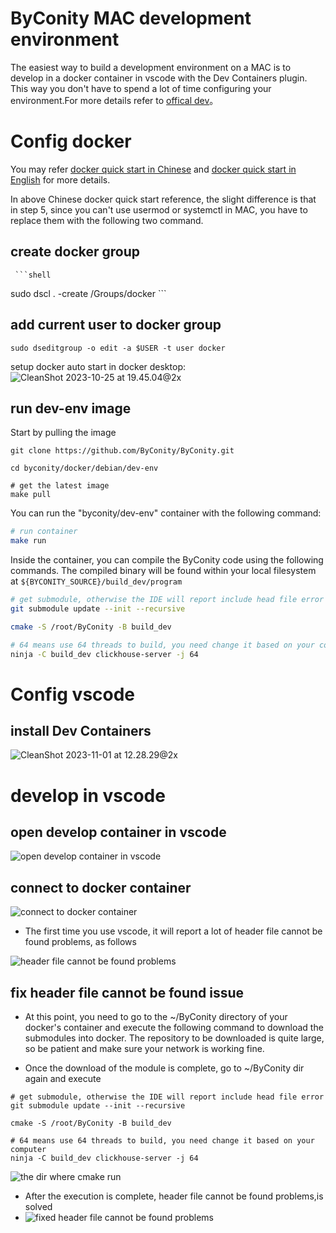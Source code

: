 # ByConity MAC development environment

The easiest way to build a development environment on a MAC is to develop in a docker container in vscode with  the Dev Containers plugin. This way you don't have to spend a lot of time configuring your environment.For more details refer to [offical dev](https://github.com/ByConity/ByConity/blob/master/docker/debian/dev-env/README.md)。

# Config docker

You may refer [docker quick start in Chinese](https://www.ruanyifeng.com/blog/2018/02/docker-tutorial.html) and [docker quick start in English](https://docs.docker.com/get-started/) for more details.

In above Chinese docker quick start reference, the slight difference is that in step 5, since you can't use usermod or systemctl in MAC, you have to replace them with the following two command.

## create docker group

     ```shell
sudo dscl . -create /Groups/docker
     ```



## add current user to docker group

```shell
sudo dseditgroup -o edit -a $USER -t user docker
```



setup docker auto start in docker desktop:
![CleanShot 2023-10-25 at 19.45.04@2x](https://cdn.jsdelivr.net/gh/YuanHanzhong/pictures/typoraCleanShot%202023-10-25%20at%2019.45.04@2x.jpg)


## run dev-env image

Start by pulling the image

```shell
git clone https://github.com/ByConity/ByConity.git 

cd byconity/docker/debian/dev-env

# get the latest image
make pull
```

You can run the "byconity/dev-env" container with the following command:

```bash
# run container
make run
```


Inside the container, you can compile the ByConity code using the following commands.
The compiled binary will be found within your local filesystem at `${BYCONITY_SOURCE}/build_dev/program`

```bash
# get submodule, otherwise the IDE will report include head file error
git submodule update --init --recursive

cmake -S /root/ByConity -B build_dev

# 64 means use 64 threads to build, you need change it based on your computer
ninja -C build_dev clickhouse-server -j 64
```



# Config vscode #

## install Dev Containers

![CleanShot 2023-11-01 at 12.28.29@2x](https://cdn.jsdelivr.net/gh/YuanHanzhong/pictures/typoraCleanShot%202023-11-01%20at%2012.28.29@2x.jpg)

# develop in vscode

## open develop container in vscode


![open develop container in vscode](https://cdn.jsdelivr.net/gh/YuanHanzhong/pictures/typoraCleanShot%202023-11-01%20at%2012.30.05@2x.jpg)

## connect to docker container

![connect to docker container](https://cdn.jsdelivr.net/gh/YuanHanzhong/pictures/typoraCleanShot%202023-11-01%20at%2012.30.59@2x.jpg)

-   The first time you use vscode, it will report a lot of header file cannot be found problems, as follows

![header file cannot be found problems](https://cdn.jsdelivr.net/gh/YuanHanzhong/pictures/typoraCleanShot%202023-11-01%20at%2012.32.22@2x.jpg)

## fix header file cannot be found issue

-   At this point, you need to go to the ~/ByConity directory of your docker's container and execute the following command to download the submodules into docker. The repository to be downloaded is quite large, so be patient and make sure your network is working fine.

- Once the download of the module is complete, go to ~/ByConity dir again and execute 

```shell
# get submodule, otherwise the IDE will report include head file error
git submodule update --init --recursive

cmake -S /root/ByConity -B build_dev

# 64 means use 64 threads to build, you need change it based on your computer
ninja -C build_dev clickhouse-server -j 64
```

![the dir where cmake run](https://cdn.jsdelivr.net/gh/YuanHanzhong/pictures/typoraCleanShot%202023-11-01%20at%2012.45.58@2x.jpg)

- After the execution is complete, header file cannot be found problems,is solved
- ![fixed header file cannot be found problems](https://cdn.jsdelivr.net/gh/YuanHanzhong/pictures/typoraCleanShot%202023-11-01%20at%2012.45.17@2x.jpg)

